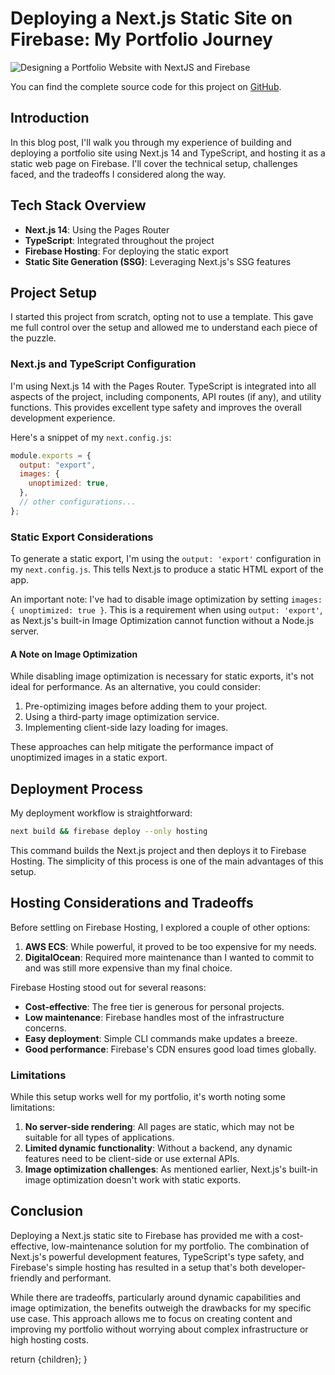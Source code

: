
# Deploying a Next.js Static Site on Firebase: My Portfolio Journey

<img
  src="https://jlukenoff-portfolio-static-assets.s3.amazonaws.com/public/static/blog/designing_a_portfolio_website_with_nextjs_and_firebase.png"
  alt="Designing a Portfolio Website with NextJS and Firebase"
  className="w-full rounded-lg shadow-lg mb-8"
/>

You can find the complete source code for this project on [GitHub](https://github.com/jlukenoff/portfolio).

## Introduction

In this blog post, I'll walk you through my experience of building and deploying a portfolio site using Next.js 14 and TypeScript, and hosting it as a static web page on Firebase. I'll cover the technical setup, challenges faced, and the tradeoffs I considered along the way.

## Tech Stack Overview

- **Next.js 14**: Using the Pages Router
- **TypeScript**: Integrated throughout the project
- **Firebase Hosting**: For deploying the static export
- **Static Site Generation (SSG)**: Leveraging Next.js's SSG features

## Project Setup

I started this project from scratch, opting not to use a template. This gave me full control over the setup and allowed me to understand each piece of the puzzle.

### Next.js and TypeScript Configuration

I'm using Next.js 14 with the Pages Router. TypeScript is integrated into all aspects of the project, including components, API routes (if any), and utility functions. This provides excellent type safety and improves the overall development experience.

Here's a snippet of my `next.config.js`:

```javascript
module.exports = {
  output: "export",
  images: {
    unoptimized: true,
  },
  // other configurations...
};
```

### Static Export Considerations

To generate a static export, I'm using the `output: 'export'` configuration in my `next.config.js`. This tells Next.js to produce a static HTML export of the app.

An important note: I've had to disable image optimization by setting `images: { unoptimized: true }`. This is a requirement when using `output: 'export'`, as Next.js's built-in Image Optimization cannot function without a Node.js server.

#### A Note on Image Optimization

While disabling image optimization is necessary for static exports, it's not ideal for performance. As an alternative, you could consider:

1. Pre-optimizing images before adding them to your project.
2. Using a third-party image optimization service.
3. Implementing client-side lazy loading for images.

These approaches can help mitigate the performance impact of unoptimized images in a static export.

## Deployment Process

My deployment workflow is straightforward:

```bash
next build && firebase deploy --only hosting
```

This command builds the Next.js project and then deploys it to Firebase Hosting. The simplicity of this process is one of the main advantages of this setup.

## Hosting Considerations and Tradeoffs

Before settling on Firebase Hosting, I explored a couple of other options:

1. **AWS ECS**: While powerful, it proved to be too expensive for my needs.
2. **DigitalOcean**: Required more maintenance than I wanted to commit to and was still more expensive than my final choice.

Firebase Hosting stood out for several reasons:

- **Cost-effective**: The free tier is generous for personal projects.
- **Low maintenance**: Firebase handles most of the infrastructure concerns.
- **Easy deployment**: Simple CLI commands make updates a breeze.
- **Good performance**: Firebase's CDN ensures good load times globally.

### Limitations

While this setup works well for my portfolio, it's worth noting some limitations:

1. **No server-side rendering**: All pages are static, which may not be suitable for all types of applications.
2. **Limited dynamic functionality**: Without a backend, any dynamic features need to be client-side or use external APIs.
3. **Image optimization challenges**: As mentioned earlier, Next.js's built-in image optimization doesn't work with static exports.

## Conclusion

Deploying a Next.js static site to Firebase has provided me with a cost-effective, low-maintenance solution for my portfolio. The combination of Next.js's powerful development features, TypeScript's type safety, and Firebase's simple hosting has resulted in a setup that's both developer-friendly and performant.

While there are tradeoffs, particularly around dynamic capabilities and image optimization, the benefits outweigh the drawbacks for my specific use case. This approach allows me to focus on creating content and improving my portfolio without worrying about complex infrastructure or high hosting costs.

  return <MdxLayout>{children}</MdxLayout>;
}
